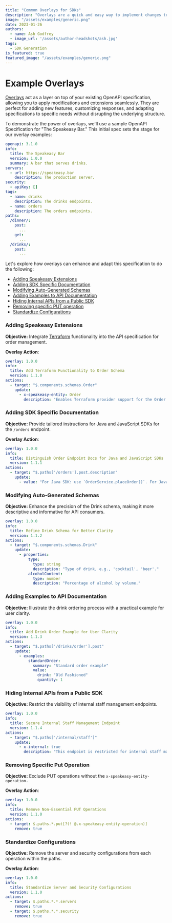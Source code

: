 ```yaml
---
title: "Common Overlays for SDKs"
description: "Overlays are a quick and easy way to implement changes to your OpenAPI / Swagger spec. We explain how they work and show you how to use overlays."
image: "/assets/examples/generic.png"
date: 2023-01-26
authors:
  - name: Ash Godfrey
  - image_url: '/assets/author-headshots/ash.jpg'
tags:
  - SDK Generation
is_featured: true
featured_image: "/assets/examples/generic.png"
---
```


# Example Overlays

[Overlays](/docs/prep-openapi/overlays/create-overlays) act as a layer on top of your existing OpenAPI specification, allowing you to apply modifications and extensions seamlessly. They are perfect for adding new features, customizing responses, and adapting specifications to specific needs without disrupting the underlying structure.

To demonstrate the power of overlays, we'll use a sample OpenAPI Specification for "The Speakeasy Bar." This initial spec sets the stage for our overlay examples:

```yaml openapi.yaml
openapi: 3.1.0
info:
  title: The Speakeasy Bar
  version: 1.0.0
  summary: A bar that serves drinks.
servers:
  - url: https://speakeasy.bar
    description: The production server.
security:
  - apiKey: []
tags:
  - name: drinks
    description: The drinks endpoints.
  - name: orders
    description: The orders endpoints.
paths:
  /dinner/:
    post:
      ...
    get:
      ...
  /drinks/:
    post:
      ...
```

Let's explore how overlays can enhance and adapt this specification to do the following: 


* [Adding Speakeasy Extensions](#adding-speakeasy-extensions)
* [Adding SDK Specific Documentation](#adding-sdk-specific-documentation)
* [Modifying Auto-Generated Schemas](#modifying-auto-generated-schemas)
* [Adding Examples to API Documentation](#adding-examples-to-api-documentation)
* [Hiding Internal APIs from a Public SDK](#hiding-internal-apis-from-a-public-sdk)
* [Removing specific PUT operation](#removing-specific-put-operation)
* [Standardize Configurations](#standardize-configurations)


### Adding Speakeasy Extensions

**Objective:** Integrate [Terraform](/docs/terraform/extensions) functionality into the API specification for order management.

**Overlay Action**: 

```yaml overlay.yaml
overlay: 1.0.0
info:
  title: Add Terraform Functionality to Order Schema
  version: 1.1.0
actions:
  - target: "$.components.schemas.Order"
    update:
      - x-speakeasy-entity: Order
        description: "Enables Terraform provider support for the Order schema."

```

### Adding SDK Specific Documentation

**Objective:** Provide tailored instructions for Java and JavaScript SDKs for the `/orders` endpoint.

**Overlay Action**:
```yaml overlay.yaml
overlay: 1.0.0
info:
  title: Distinguish Order Endpoint Docs for Java and JavaScript SDKs
  version: 1.1.1
actions:
  - target: "$.paths['/orders'].post.description"
    update:
      - value: "For Java SDK: use `OrderService.placeOrder()`. For JavaScript SDK: use `orderService.placeOrder()`."
```

### Modifying Auto-Generated Schemas

**Objective:**  Enhance the precision of the Drink schema, making it more descriptive and informative for API consumers. 

```yaml overlay.yaml
overlay: 1.0.0
info:
  title: Refine Drink Schema for Better Clarity
  version: 1.1.2
actions:
  - target: "$.components.schemas.Drink"
    update:
      - properties:
          type:
            type: string
            description: "Type of drink, e.g., 'cocktail', 'beer'."
          alcoholContent:
            type: number
            description: "Percentage of alcohol by volume."
```


### Adding Examples to API Documentation

**Objective:**  Illustrate the drink ordering process with a practical example for user clarity.

```yaml overlay.yaml
overlay: 1.0.0
info:
  title: Add Drink Order Example for User Clarity
  version: 1.1.3
actions:
  - target: "$.paths['/drinks/order'].post"
    update:
      - examples:
          standardOrder:
            summary: "Standard order example"
            value: 
              drink: "Old Fashioned"
              quantity: 1
```

### Hiding Internal APIs from a Public SDK

**Objective:** Restrict the visibility of internal staff management endpoints.

```yaml overlay.yaml
overlay: 1.0.0
info:
  title: Secure Internal Staff Management Endpoint
  version: 1.1.4
actions:
  - target: "$.paths['/internal/staff']"
    update:
      - x-internal: true
        description: "This endpoint is restricted for internal staff management and not visible in public SDKs."
```

### Removing Specific Put Operation

**Objective:** Exclude PUT operations without the `x-speakeasy-entity-operation.`

**Overlay Action**: 

```yaml overlay.yaml
overlay: 1.0.0
info:
  title: Remove Non-Essential PUT Operations
  version: 1.1.0
actions:
  - target: $.paths.*.put[?(! @.x-speakeasy-entity-operation)]
    remove: true

```

### Standardize Configurations

**Objective:** Remove the server and security configurations from each operation within the paths.

**Overlay Action**: 

```yaml overlay.yaml
overlay: 1.0.0
info:
  title: Standardize Server and Security Configurations
  version: 1.1.0
actions:
  - target: $.paths.*.*.servers
    remove: true
  - target: $.paths.*.*.security
    remove: true

```
